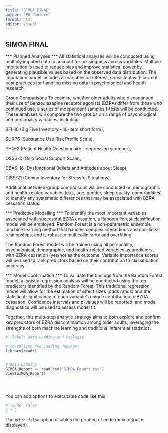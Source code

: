 ```yaml
---
title: "SIMOA FINAL"
author: "PO Couture"
format: html
editor: visual
---
```


## SIMOA FINAL

*** Planned Analyses ***
All statistical analyses will be conducted using multiply imputed data to account for missingness across variables. Multiple imputation is used to reduce bias and improve statistical power by generating plausible values based on the observed data distribution. The imputation model includes all variables of interest, consistent with current best practices for handling missing data in psychological and health research.

Group Comparisons
To examine whether older adults who discontinued their use of benzodiazepine receptor agonists (BZRA) differ from those who continued use, a series of independent samples t-tests will be conducted. These analyses will compare the two groups on a range of psychological and personality variables, including:

BFI-10 (Big Five Inventory - 10-item short form),

SURPS (Substance Use Risk Profile Scale),

PHQ-2 (Patient Health Questionnaire – depression screener),

OSSS-3 (Oslo Social Support Scale),

DBAS-16 (Dysfunctional Beliefs and Attitudes about Sleep),

CISS-21 (Coping Inventory for Stressful Situations).

Additional between-group comparisons will be conducted on demographic and health-related variables (e.g., age, gender, sleep quality, comorbidities) to identify any systematic differences that may be associated with BZRA cessation status.

*** Predictive Modelling ***
To identify the most important variables associated with successful BZRA cessation, a Random Forest classification model will be employed. Random Forest is a non-parametric ensemble machine learning method that handles complex interactions and non-linear relationships, and is robust to multicollinearity and overfitting.

The Random Forest model will be trained using all personality, psychological, demographic, and health-related variables as predictors, with BZRA cessation (yes/no) as the outcome. Variable importance scores will be used to rank predictors based on their contribution to classification accuracy.

*** Model Confirmation ***
To validate the findings from the Random Forest model, a logistic regression analysis will be conducted using the top predictors identified by the Random Forest. This traditional regression model will allow for the estimation of effect sizes (odds ratios) and the statistical significance of each variable’s unique contribution to BZRA cessation. Confidence intervals and p-values will be reported, and model diagnostics will be used to assess model fit.

Together, this multi-step analytic strategy aims to both explore and confirm key predictors of BZRA discontinuation among older adults, leveraging the strengths of both machine learning and traditional inferential statistics.


```r
#| label: Data Loading and Packages

# Installing and Loading Packages
library(readr)


# Data Loading
SIMOA_Report <- read_csv("SIMOA Report.csv")
View(SIMOA_Report)





```

You can add options to executable code like this

```r
#| echo: false
2 * 2
```

The `echo: false` option disables the printing of code (only output is displayed).
